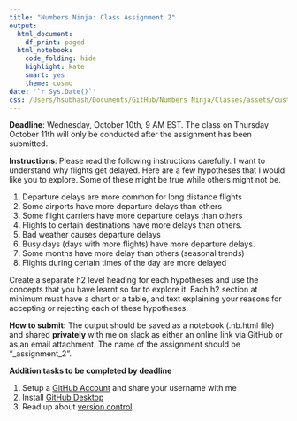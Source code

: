 ```yaml
---
title: "Numbers Ninja: Class Assignment 2"
output:
  html_document:
    df_print: paged
  html_notebook:
    code_folding: hide
    highlight: kate
    smart: yes
    theme: cosmo
date: '`r Sys.Date()`'
css: /Users/hsubhash/Documents/GitHub/Numbers Ninja/Classes/assets/custom.css
---
```

**Deadline**: <span class="highlight">Wednesday, October 10th, 9 AM EST</span>. The class on Thursday October 11th will only be conducted after the assignment has been submitted.

**Instructions**: Please read the following instructions carefully. I want to understand why flights get delayed. Here are a few hypotheses that I would like you to explore. Some of these might be true while others might not be.

1. Departure delays are more common for long distance flights
2. Some airports have more departure delays than others
3. Some flight carriers have more departure delays than others
4. Flights to certain destinations have more delays than others.
5. Bad weather causes departure delays
6. Busy days (days with more flights) have more departure delays.
7. Some months have more delay than others (seasonal trends)
8. Flights during certain times of the day are more delayed

Create a separate h2 level heading for each hypotheses and use the concepts that you have learnt so far to explore it. Each h2 section at minimum must have a chart or a table, and text explaining your reasons for accepting or rejecting each of these hypotheses. 

**How to submit:** The output should be saved as a notebook (.nb.html file) and shared **privately** with me on slack as either an online link via GitHub or as an email attachment. The name of the assignment should be "<your first name>_assignment_2".

**Addition tasks to be completed by deadline**

1. Setup a [GitHub Account](https://github.com) and share your username with me
2. Install [GitHub Desktop](https://desktop.github.com/)
3. Read up about [version control](https://www.atlassian.com/git/tutorials/what-is-version-control)


